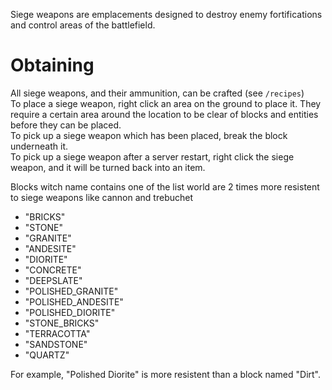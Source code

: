 Siege weapons are emplacements designed to destroy enemy fortifications and control areas of the battlefield.

# Obtaining

All siege weapons, and their ammunition, can be crafted (see `/recipes`) <br/>
To place a siege weapon, right click an area on the ground to place it. They require a certain area around the location to be clear of blocks and entities before they can be placed. <br/>
To pick up a siege weapon which has been placed, break the block underneath it. <br/>
To pick up a siege weapon after a server restart, right click the siege weapon, and it will be turned back into an item.

Blocks witch name contains one of the list world are 2 times more resistent to siege weapons like cannon and trebuchet
  - "BRICKS"
  - "STONE"
  - "GRANITE"
  - "ANDESITE"
  - "DIORITE"
  - "CONCRETE"
  - "DEEPSLATE"
  - "POLISHED_GRANITE"
  - "POLISHED_ANDESITE"
  - "POLISHED_DIORITE"
  - "STONE_BRICKS"
  - "TERRACOTTA"
  - "SANDSTONE"
  - "QUARTZ"

For example, "Polished Diorite" is more resistent than a block named "Dirt".